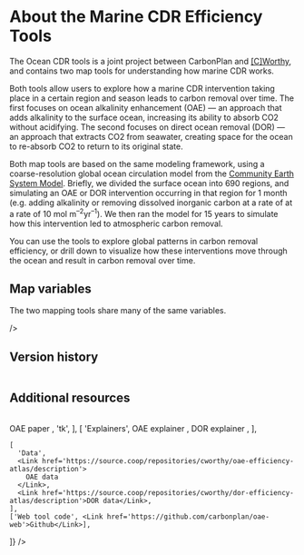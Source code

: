 # About the Marine CDR Efficiency Tools

The Ocean CDR tools is a joint project between CarbonPlan and [[C]Worthy](https://www.cworthy.org/), and contains two map tools for understanding how marine CDR works.

Both tools allow users to explore how a marine CDR intervention taking place in a certain region and season leads to carbon removal over time. The first focuses on ocean alkalinity enhancement (OAE) — an approach that adds alkalinity to the surface ocean, increasing its ability to absorb CO2 without acidifying. The second focuses on direct ocean removal (DOR) — an approach that extracts CO2 from seawater, creating space for the ocean to re-absorb CO2 to return to its original state.

Both map tools are based on the same modeling framework, using a coarse-resolution global ocean circulation model from the [Community Earth System Model](https://www.cesm.ucar.edu/). Briefly, we divided the surface ocean into 690 regions, and simulating an OAE or DOR intervention occurring in that region for 1 month (e.g. adding alkalinity or removing dissolved inorganic carbon at a rate of at a rate of 10 mol m<sup>–2</sup>yr<sup>–1</sup>). We then ran the model for 15 years to simulate how this intervention led to atmospheric carbon removal.

You can use the tools to explore global patterns in carbon removal efficiency, or drill down to visualize how these interventions move through the ocean and result in carbon removal over time.

## Map variables

The two mapping tools share many of the same variables.

<Table
  columns={[6]}
  start={[[1], [4], [6], [1]]}
  width={[[3], [2], [1], [6]]}
  index={false}
  sx={{
     'td:last-of-type': { color: 'primary', mt: 3 },
     'td': { color: 'secondary' },
    'td:first-of-type': { color: 'blue' },
  }}
  data={[
    [
      'Efficiency',
      'mol CO₂ reabsorbed / alkalinity added',
      'OAE only',
      'CO₂ removed per unit of alkalinity added. Higher values indicate more efficient carbon removal.',
    ],
    [
      'Efficiency (CO₂ deficit basis)',
      'mol CO₂ reabsorbed / CO₂ deficit created',
      'Both',
      'CO₂ removed from the atmosphere per unit of CO₂ deficit created by the DOR or OAE intervention. For DOR, the CO₂ deficit corresponds directly with the amount of CO₂ extracted during the intervention period. For OAE, the CO₂ deficit is estimated based on estimating the maximum CO₂ removal made possible by the alkalinity addition. Accessed in OAE under the field "Efficiency (CO₂ deficit basis)".',
    ],
    [
      'DIC anomaly/full field (only at surface)',
      'mol/m²',
      'Both',
      'Extracting CO₂ creates a dissolved inorganic carbon (DIC) deficit. A larger deficit means more potential for the ocean to absorb CO₂ from the atmosphere.',
    ],
    [
      'Dissolved inorganic carbon (DIC)',
      'mol/m²',
      'Both',
      'Dissolved inorganic carbon (DIC) is the sum of inorganic carbon in water. Full water column values shown here.',
    ],
    [
      'Partial pressure of CO₂ (pCO₂)',
      'µatm',
      'Both',
      'The partial pressure of carbon dioxide at the ocean surface, a measure of how much CO₂ is dissolved in seawater. Ocean carbon uptake happens when the surface ocean pCO₂ is lower than the partial pressure of CO₂ in the overlying atmosphere.',
    ],
    [
      'Air-sea CO₂ flux',
      'mol/m²/yr',
      'Both',
      'The movement of carbon dioxide between the atmosphere and the ocean. Negative values indicate ocean CO₂ uptake.',
    ],
    [
      'pH',
      'n/a',
      'Both',
      'The measurement of acidity, or free hydrogen ions, in surface waters. The lower the pH value, the more acidic the seawater.',
    ],
  ]}

/>

## Version history

<Table
  columns={[3]}
  start={[[1], [1], [1], [1], [1]]}
  width={[[3], [3], [3], [3], [3]]}
  index={false}
  sx={{
    'td:nth-of-type(2), td:nth-of-type(4)': {
      color: 'secondary',
      mb: 1,
      mt: 2,
    },
    'td:first-of-type': { color: 'blue' },
  }}
  data={[
    [
      'June 4, 2025',
      'DOR',
      'Initial Release',
      'OAE',
      'Corrected DIC units; integrated sea surface height into DIC and Efficiency calculations and updated tool data; added new field titled "Efficiency (CO2 deficit basis)" to enable direct comparisons with the DOR data',
    ],
    ['October 15, 2024', 'OAE', 'Initial release'],
  ]}
/>

## Additional resources

<Table
  columns={[4]}
  start={[[1], [1], [3], ]}
  width={[[4], [2], [2], ]}
  index={false}
  borderBottom={false}
  sx={{
    'td:nth-of-type(2)': {
      color: 'secondary',
      mb: 1,
      mt: 2,
    },
    'td:nth-of-type(3)': {
      color: 'secondary',
      mb: 1,
      mt: 2,
    },
    'td:first-of-type': { color: 'blue' },
  }}
  data={[
    [
      'Scientific papers',
      <Link href='https://www.nature.com/articles/s41558-024-02179-9.epdf?sharing_token=LgDF4VdJvkifRzIuQy5nT9RgN0jAjWel9jnR3ZoTv0ML06qtsGAXcI3ncw2VKMdvNBF8yc3ykUNvQP2YZSZZg3VEb8eJNbnayufBxkZ0cVTHRB4myOJv4osBgWv1OPyMNfRCLYPLT3MancsjfEhCqWMLGD_VUA_LXbALrR9640c%3D'>
        OAE paper
      </Link>,
      'tk',
    ],
    [
      'Explainers',
      <Link href='https://carbonplan.org/research/oae-efficiency-explainer'>
        OAE explainer
      </Link>,
      <Link href='https://carbonplan.org/research/dor-efficiency-explainer'>
        DOR explainer
      </Link>,
    ],

    [
      'Data',
      <Link href='https://source.coop/repositories/cworthy/oae-efficiency-atlas/description'>
        OAE data
      </Link>,
      <Link href='https://source.coop/repositories/cworthy/dor-efficiency-atlas/description'>DOR data</Link>,
    ],
    ['Web tool code', <Link href='https://github.com/carbonplan/oae-web'>Github</Link>],

]}
/>
